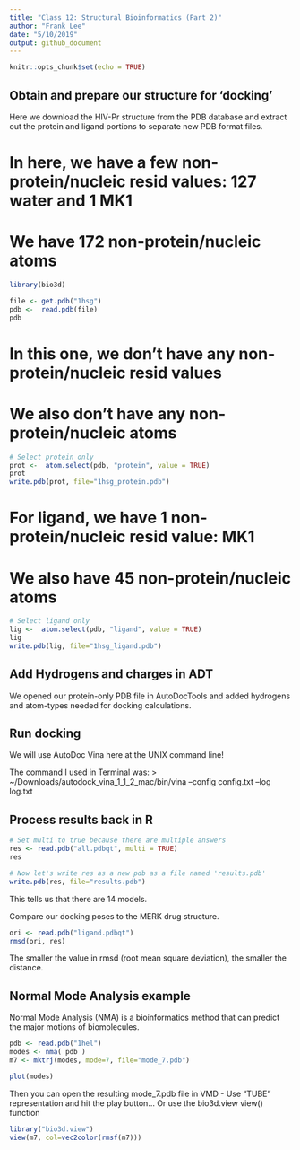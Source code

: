 ```yaml
---
title: "Class 12: Structural Bioinformatics (Part 2)"
author: "Frank Lee"
date: "5/10/2019"
output: github_document
---
```


```r
knitr::opts_chunk$set(echo = TRUE)
```

## Obtain and prepare our structure for 'docking'

Here we download the HIV-Pr structure from the PDB database and extract out the protein and ligand portions to separate new PDB format files. 

# In here, we have a few non-protein/nucleic resid values: 127 water and 1 MK1
# We have 172 non-protein/nucleic atoms
```r
library(bio3d)

file <- get.pdb("1hsg")
pdb <-  read.pdb(file)
pdb
```

# In this one, we don't have any non-protein/nucleic resid values
# We also don't have any non-protein/nucleic atoms
```r
# Select protein only
prot <-  atom.select(pdb, "protein", value = TRUE)
prot
write.pdb(prot, file="1hsg_protein.pdb")
```

# For ligand, we have 1 non-protein/nucleic resid value: MK1
# We also have 45 non-protein/nucleic atoms
```r
# Select ligand only
lig <-  atom.select(pdb, "ligand", value = TRUE)
lig
write.pdb(lig, file="1hsg_ligand.pdb")
```

## Add Hydrogens and charges in ADT

We opened our protein-only PDB file in AutoDocTools and added hydrogens and atom-types needed for docking calculations. 

## Run docking

We will use AutoDoc Vina here at the UNIX command line!

The command I used in Terminal was: 
> ~/Downloads/autodock_vina_1_1_2_mac/bin/vina --config config.txt --log log.txt


## Process results back in R

```r
# Set multi to true because there are multiple answers
res <- read.pdb("all.pdbqt", multi = TRUE)
res

# Now let's write res as a new pdb as a file named 'results.pdb'
write.pdb(res, file="results.pdb")
```

This tells us that there are 14 models. 



Compare our docking poses to the MERK drug structure. 

```r
ori <- read.pdb("ligand.pdbqt")
rmsd(ori, res)
```

The smaller the value in rmsd (root mean square deviation), the smaller the distance. 


## Normal Mode Analysis example
Normal Mode Analysis (NMA) is a bioinformatics method that can predict the major motions of biomolecules.

```r
pdb <- read.pdb("1hel")
modes <- nma( pdb )
m7 <- mktrj(modes, mode=7, file="mode_7.pdb")
```

```r
plot(modes)
```


Then you can open the resulting mode_7.pdb file in VMD - Use "TUBE" representation and hit the play button...
Or use the bio3d.view view() function

```r
library("bio3d.view")
view(m7, col=vec2color(rmsf(m7)))
```

